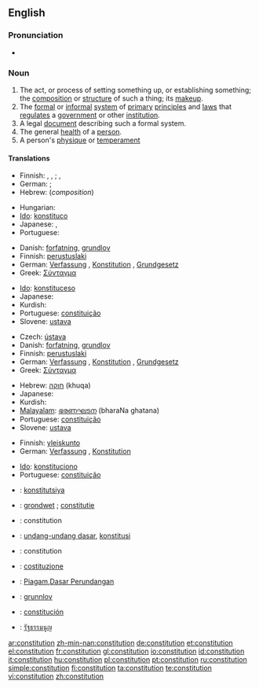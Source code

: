 ==English==

===Pronunciation===
* {{audio|en-us-constitution.ogg|Audio (US)}}

===Noun===
{{wikipedia}}
{{en-noun}}

# The act, or process of setting something up, or establishing something; the [[composition]] or [[structure]] of such a thing; its [[makeup]].
# The [[formal]] or [[informal]] [[system]] of [[primary]] [[principle]]s and [[law]]s that [[regulate]]s a [[government]] or other [[institution]].
# A legal [[document]] describing such a formal system.
# The general [[health]] of a [[person]].
# A person's [[physique]] or [[temperament]]

====Translations====
{{trans-top|act or process of setting something up, or establishing something; composition, structure, makeup}}
* Finnish: {{t+|fi|kokoaminen}}, {{t+|fi|perustaminen}}, {{t+|fi|perustus}}; {{t+|fi|koostumus}}, {{t+|fi|rakenne}}
* German: {{t+|de|Verfassen|n}} {{n}}; {{t+|de|Verfassung|f}}
* Hebrew: {{t+|he|הרכב|m|tr=herkev}} (''composition'')
{{trans-mid}}
* Hungarian: {{t+|hu|alkotmány}}
* [[Ido]]: [[konstituco]]
* Japanese: {{t+|ja|編成|tr=hensei|sc=Jpan}}, {{t+|ja|構成|tr=kōsei|sc=Jpan}}
* Portuguese: {{t+|pt|constituição|f}}
{{trans-bottom}}

{{trans-top|formal or informal system of primary principles and laws regulating a government or other institutions}}
* Danish: [[forfatning]], [[grundlov]]
* Finnish: [[perustuslaki]]
* German: [[Verfassung]] {{f}}, [[Konstitution]] {{f}}, [[Grundgesetz]] {{f}}
* Greek: [[Σύνταγμα]]
{{trans-mid}}
* [[Ido]]: [[konstituceso]]
* Japanese: {{t+|ja|憲法|tr=kenpō|sc=Jpan}}
* Kurdish: {{KUchar|[[ده‌ستور]]}}
* Portuguese: [[constituição]] {{f}}
* Slovene: [[ustava]] {{f}}
{{trans-bottom}}

{{trans-top|legal document describing such a formal system}}
* Czech: [[ústava]] {{f}}
* Danish: [[forfatning]], [[grundlov]]
* Finnish: [[perustuslaki]]
* German: [[Verfassung]] {{f}}, [[Konstitution]] {{f}}, [[Grundgesetz]] {{f}}
* Greek: [[Σύνταγμα]]
{{trans-mid}}
* Hebrew: [[חוקה]] (khuqa) {{f}}
* Japanese: {{t+|ja|憲法|tr=kenpō|sc=Jpan}}
* Kurdish: {{KUchar|[[ده‌ستور]]}}
* [[Malayalam]]: [[ഭരണഘടന]] (bharaNa ghatana)
* Portuguese: [[constituição]] {{f}}
* Slovene: [[ustava]] {{f}}
{{trans-bottom}}

{{trans-top|general health of a person}}
* Finnish: [[yleiskunto]]
* German: [[Verfassung]] {{f}}, [[Konstitution]] {{f}}
{{trans-mid}}
* [[Ido]]: [[konstituciono]]
* Portuguese: [[constituição]] {{f}}
{{trans-bottom}}

{{checktrans-top}}
* {{ttbc|Crimean Tatar}}: [[konstitutsiya]]
* {{ttbc|Dutch}}: [[grondwet]] {{m}}; [[constitutie]] {{f}}
* {{ttbc|French}}: constitution {{f}}
* {{ttbc|Indonesian}}: [[undang-undang dasar]], [[konstitusi]]
* {{ttbc|Interlingua}}: constitution
* {{ttbc|Italian}}: [[costituzione]]
{{trans-mid}}
* {{ttbc|Malay}}: [[Piagam]],[[Dasar Perundangan]]
* {{ttbc|Norwegian}}: [[grunnlov]] {{m}}
* {{ttbc|Spanish}}: [[constitución]] {{f}}
* {{ttbc|Thai}}: [[รัฐธรรมนูญ]]
{{trans-bottom}}

[[ar:constitution]]
[[zh-min-nan:constitution]]
[[de:constitution]]
[[et:constitution]]
[[el:constitution]]
[[fr:constitution]]
[[gl:constitution]]
[[io:constitution]]
[[id:constitution]]
[[it:constitution]]
[[hu:constitution]]
[[pl:constitution]]
[[pt:constitution]]
[[ru:constitution]]
[[simple:constitution]]
[[fi:constitution]]
[[ta:constitution]]
[[te:constitution]]
[[vi:constitution]]
[[zh:constitution]]